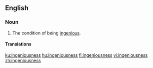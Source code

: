 ==English==

===Noun===
{{en-noun|-}}

# The condition of being [[ingenious]].

====Translations====
{{trans-top|the condition of being ingenious}}
{{trans-mid}}
{{trans-bottom}}

[[ku:ingeniousness]]
[[hu:ingeniousness]]
[[fi:ingeniousness]]
[[vi:ingeniousness]]
[[zh:ingeniousness]]